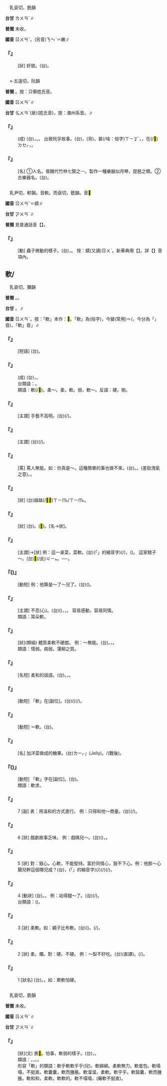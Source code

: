 
=={{ruby|<mark>&#xf97f9;</mark>|ㄖㄨㄢˇ}}==

　乳袞切，銑韻

'''台甘''' <rt>ㄌㄨㄢˋ</rt>{{ruby|，|ㄌㄨㄣ˫}}{{ruby|，|ㆡㄨㄣ˫}}∥

'''普閩''' 未收。

'''國音''' <rt>ㄖㄨㄢˇ</rt>。(另音)<rt>ㄋㄣˋ</rt>＝嫩∥

    

==='''『{{ruby|<mark>&#xf97f9;</mark>|ㄖㄨㄢˇ}}』'''===
: [狀] 好貌。(台){{ruby|美|ㆠㄧˋ}}{{ruby|貌|ㄇㄠ˫}}。
    

=={{ruby|阮|ㄖㄨㄢˇ}}==

　←五遠切，阮韻

'''普閩''' {{ruby|(文)|ㆭˋ}}。按：只舉姓氏音。

'''國音''' <rt>ㄖㄨㄢˇ</rt>∥

'''台甘''' <rt>ㆣㄨㄢˋ</rt>{{ruby|。|ㆣㄨㄣˋ}}(泉){{ruby|。|ㆭˋ}}(姓氏音)，按：潮州系音。∥

    

==='''『{{ruby|阮|ㄖㄨㄢˇ}}{{ruby|囊|ㄋㄤˊ}}{{ruby|羞|ㄒㄧㄡ}}{{ruby|澀|ㄙㄜˋ}}』'''===
: (成) (台){{ruby|錢|ㄐㆪˊ}}{{ruby|袋|ㄉㆤ˫}}{{ruby|仔|ㄚ}}{{ruby|無|ㆠㄜˊ}}{{ruby|貯|ㄉㆤˋ}}{{ruby|錢|ㄐㆪˊ}}，{{ruby|驚|ㄍㄧㆩ}}{{ruby|見|ㄍㄧㄢ˪/ㄍㄧㄣ˪}}{{ruby|笑|ㄒㄧㄠ˪}}。{{ruby|錢|ㄐㆪˊ}}{{ruby|無|ㆠㄜˊ}}{{ruby|夠|ㄍㄠ˪}}{{ruby|通|ㄊㄤ}}{{ruby|用|ㄧㆲ˫/ㄧㄥ˫}}。 出晉阮孚故事。(台){{ruby|阮|ㆣㄨㄢˋ/ㆭˋ}}{{ruby|孚|ㄏㄨ}}，{{ruby|佩|ㄆㆮ˫}}(背){{ruby|一|ㄐㄧㆵ ͘}}{{ruby|個|ㆤˊ}}{{ruby|袋|ㄉㆤ˫}}{{ruby|仔|ㄚ}}{{ruby|去|ㄎㄧ˪}}{{ruby|會|ㄍㄨㆤ˪}}{{ruby|稽|ㄎㆤ/ㄍㆤ}}{{ruby|旅|ㄌㄧˋ/ㄌㄨˋ}}{{ruby|行|ㄏㄧㄥˊ}}。{{ruby|人|ㄌㄤˊ}}{{ruby|問|ㄇㆭ˫}}{{ruby|伊|ㄧ}}{{ruby|講|ㄍㆲˋ}}{{ruby|→|ㄍㆲ}}{{ruby|汝|ㄌㄧˋ}}{{ruby|袋|ㄉㆤ˫}}{{ruby|仔|ㄚ}}{{ruby|內|ㄌㄞ˫}}{{ruby|貯|ㄉㆤˋ}}甚(/啥：俗字)<rt>ㄒㄧㆩˋ</rt>{{ruby|物|ㄇㆭㆷ ͘/ㄇㄧㆷ ͘}}。{{ruby|阮|ㆭˋ}}{{ruby|孚|ㄏㄨ}}{{ruby|應|ㄧㄣ˪}}{{ruby|伊|ㄧ}}{{ruby|講|ㄍㆲˋ}}{{ruby|→|ㄍㆲ}}，{{ruby|只|ㄐㄧˋ}}{{ruby|有|ㄨ˫}}{{ruby|一|ㄐㄧㆵ ͘}}{{ruby|個|ㆤˊ}}{{ruby|錢|ㄐㆪˊ}}在(/<mark>&#xf9549;</mark>)<rt>ㄉㆤㆷ</rt>{{ruby|顧|ㄍㆦ˪}}{{ruby|袋|ㄉㆤ˫}}{{ruby|仔|ㄚ}}，{{ruby|恐|ㄎㄧㆲˋ}}{{ruby|驚|ㄍㄧㆩ}}{{ruby|伊|ㄧ}}{{ruby|會|ㄨㆤ˫/ㆤ˫}}{{ruby|見|ㄍㄧㄣ˪/ㄍㄧㄢ˪}}{{ruby|笑|ㄒㄧㄠ˪}}。
    

==='''『{{ruby|阮|ㄖㄨㄢˇ}}{{ruby|咸|ㄒㄧㄢˊ}}』'''===
: [名] ①人名。晉魏代竹林七賢之一。製作一種樂器似月琴，琵琶之類。②古樂器名。(台){{ruby|用|ㄧㆲ˫/ㄧㄥ˫}}{{ruby|製|ㄗㆤ˪/ㄐㄧ˪}}{{ruby|作|ㄗㆦㆶ}}{{ruby|人|ㆢㄧㄣˊ/ㄌㄧㄣˊ}}{{ruby|丌|ㆤ}}{{ruby|名|ㄇㄧㄚˊ}}{{ruby|做|ㄗㄨㆤ˪/ㄗㄜ˪}}{{ruby|樂|ㆣㄚㆶ ͘}}{{ruby|器|ㄎㄧ˪}}{{ruby|丌|ㆤ}}{{ruby|名|ㄇㄧㄚˊ}}。
    

=={{ruby|蠕|ㄖㄨㄢˇ}}==

　乳尹切，軫韻。音軟。而袞切，銑韻。音<mark>&#xf96c1;</mark>

'''國音''' <rt>ㄖㄨㄢˇ</rt>＝蝡∥

'''台甘''' <rt>ㆡㄨㄢˋ</rt>{{ruby|。|ㆡㄨˊ}}{{ruby|。|ㄌㄨㄢˋ}}∥

'''普閩''' 見普通話音【{{ruby|蠕|ㄖㄨˊ}}】。

    

==='''『{{ruby|蠕|ㄖㄨㄢˇ}}{{ruby|動|ㄉㄨㄥˋ}}』'''===
: [動] 蟲子微動的樣子。(台){{ruby|蟲|ㄊㄤˊ}}{{ruby|<mark>&#xf90b4;</mark>|ㄙㄜˊ}}，{{ruby|蝡|ㄌㄨㄣ˪}}{{ruby|一|ㄐㄧㆵ ͘}}{{ruby|下|·ㆤ˫}}{{ruby|蝡|ㄌㄨㄣ˪}}{{ruby|一|ㄐㄧㆵ ͘}}{{ruby|下|·ㆤ˫}}{{ruby|丌|ㆤ}}{{ruby|款|ㄎㄨㄢˋ}}。 按：蠕(又讀)<rt>ㄖㄨˊ</rt>。新華典用【{{ruby|蠕|ㄖㄨˊ}}】。詳【{{ruby|蠕|ㄖㄨˋ}}】音項內。
    

==軟/{{ruby|<mark>&#xf96c1;</mark>|ㄖㄨㄢˇ}}==

　乳袞切，獮韻

'''普閩''' {{ruby|(文)|ㄌㄨㄢˋ}}。{{ruby|(白)|ㄋㆭˋ}}。

'''台甘''' {{ruby|(文)|ㆡㄨㄢˋ}}{{ruby|。|ㄌㄨㄢˋ}}。{{ruby|(語)|ㄋㆭˋ}}∥

'''國音''' <rt>ㄖㄨㄢˇ</rt>。按：「軟」本作：<mark>&#xf96c1;</mark>。「軟」為(俗字)，今變(常用)＝{{ruby|<mark>&#xf97f9;</mark>|ㄖㄨㄢˇ}}/{{ruby|嫩|ㄖㄨㄢˇ}}。今分為「{{ruby|嫩|ㄋㄣˋ}}」音{{ruby|(|ㄋㄣˋ/ㄋㄨㄣˋ }})，「軟」音{{ruby|「|ㄖㄨㄢˇ}}」∥

    

==='''『{{ruby|耳|ㄦˇ}}{{ruby|朵|·ㄉㄨㄛˇ}}{{ruby|軟|ㄖㄨㄢˇ}}』'''===
: [短語] (台){{ruby|耳|ㄏㆪ˫}}{{ruby|孔|ㄎㄤ}}{{ruby|輕|ㄎㄧㄣ}}。
    

==='''『{{ruby|欺|ㄑㄧ}}{{ruby|軟|ㄖㄨㄢˇ}}{{ruby|怕|ㄆㄚˋ}}{{ruby|硬|ㄧㄥˋ}}』'''===
: (成) (台){{ruby|欺|ㄎㄧ}}{{ruby|負|ㄏㄨ˫}}{{ruby|軟|ㄌㄨㄢˋ}}{{ruby|弱|ㄌㄧㆦㆶ ͘}}{{ruby|丌|ㆤ}}，{{ruby|驚|ㄍㄧㆩ}}{{ruby|硬|ㄫㆤ˫/ㄫㄧ˫}}{{ruby|水|ㄗㄨㄧˋ}}{{ruby|丌|ㆤ}}。
:台類語：{{ruby|軟|ㄋㆭˋ}}{{ruby|塗|ㄊㆦˊ}}{{ruby|深|ㄑㄧㆬ}}{{ruby|掘|ㄍㄨㆵ ͘}}。
:
:類語：軟(/<mark>&#xf96c1;</mark>)。柔～。柔，軟。弱，軟～。反語：硬。剛。
:
    

==='''『{{ruby|工|ㄍㄨㄥ}}{{ruby|夫|ㄈㄨ}}{{ruby|軟|ㄖㄨㄢˇ}}』'''===
: [主謂] 手藝不高明。(台){{ruby|工|ㄍㄤ}}{{ruby|夫|ㄏㄨ}}(/{{ruby|手|ㄑㄧㄨˋ}}{{ruby|藝|ㆣㆤ˫}}){{ruby|無|ㆠㄜˊ}}{{ruby|好|ㄏㄜˋ}}。
    

==='''『{{ruby|貨|ㄏㄨㄛˋ}}{{ruby|色|ㄙㄜˋ}}{{ruby|軟|ㄖㄨㄢˇ}}』'''===
: [主謂] (台){{ruby|貨|ㄏㄨㆤ˪/ㄏㆤ˪}}{{ruby|物|ㆠㄨㆵ ͘}}(/{{ruby|商|ㄒㄧㆲ}}{{ruby|品|ㄆㄧㄣˋ}}){{ruby|丌|ㆤ}}{{ruby|品|ㄆㄧㄣˋ}}{{ruby|質|ㄐㄧㆵ}}{{ruby|無|ㆠㄜˊ}}{{ruby|好|ㄏㄜˋ}}。
    

==='''『{{ruby|軟|ㄖㄨㄢˇ}}{{ruby|蛋|ㄉㄢˋ}}{{ruby|包|ㄅㄠ}}』'''===
: [罵] 罵人無能。如：你真是～。這種簡單的事也做不來。(台){{ruby|頷|ㄏㆰˊ}}{{ruby|顢|ㆠㄢ˫}}。{{ruby|病|ㄅㆪ˫/ㄅㆥ˫}}{{ruby|癱|ㄊㄢ}}。{{ruby|( )|ㄏㄚ˫}}{{ruby|( )|ㄙㄤ˫}}(差勁洩氣之意)。{{ruby|漏|ㄌㄠ˪}}{{ruby|屎|ㄙㄞˋ}}{{ruby|馬|ㆠㆤˋ}}。
    

==='''『{{ruby|軟|ㄖㄨㄢˇ}}{{ruby|揉|ㄖㄡˊ}}{{ruby|揉|ㄖㄡˊ}}』'''===
: [狀] (台){{ruby|軟|ㄋㆭˋ}}趛趛(/<mark>&#xf9bf6;</mark><mark>&#xf9bf6;</mark>)<rt>ㄒㄧㆬ˪/ㄒㄧㆬ˪</rt>。
    

==='''『{{ruby|柔|ㄖㄡˊ}}{{ruby|軟|ㄖㄨㄢˇ}}』'''===
: [狀] (台){{ruby|軟|ㄋㆭˋ}}。{{ruby|軟|ㄌㄨㄢˋ}}(<mark>&#xf96c1;</mark>)。{{ruby|軟|ㄋㆭˋ}}{{ruby|<mark>&#xf9347;</mark>|ㄌㄧㆰˋ}}[名→狀]。
    

==='''『{{ruby|菜|ㄘㄞˋ}}{{ruby|軟|ㄖㄨㄢˇ}}』'''===
: [主謂]→[狀] 例：這一桌菜，菜軟。(台){{ruby|<mark>&#xffb50;</mark>|ㄐㄧㆵ}}(「{{ruby|此|ㄐㄧˋ}}{{ruby|一|ㄐㄧㆵ ͘}}」的縮音字)(/{{ruby|此|ㄐㄧㆵ}}){{ruby|桌|ㄉㄜㆷ}}{{ruby|菜|ㄘㄞ˪}}，{{ruby|菜|ㄘㄞ˪}}({{ruby|路|ㄌㆦ˫}}){{ruby|無|ㆠㄜˊ}}{{ruby|好|ㄏㄜˋ}}。 這家館子～。(台)<mark>&#xffb50;</mark>(/此)<rt>ㄐㄧㆵ</rt>{{ruby|間|ㄍㄧㄥ}}{{ruby|菜|ㄘㄞ˪}}{{ruby|館|ㄍㄨㄢˋ}}{{ruby|菜|ㄘㄞ˪}}{{ruby|無|ㆠㄜˊ}}{{ruby|好|ㄏㄜˋ}}。──{{ruby|菜|ㄘㄞ˪}}{{ruby|量|ㄌㄧㆲ˫}}{{ruby|少|ㄐㄧㄜˋ}}{{ruby|無|ㆠㄜˊ}}{{ruby|好|ㄏㄜˋ}}{{ruby|食|ㄐㄧㄚㆷ ͘}}。
    

==='''『{{ruby|服|ㄈㄨˊ}}{{ruby|軟|ㄖㄨㄢˇ}}({{ruby|兒|ㄦ}})』'''===
: [動短] 例：他算是～了～兒了。(台){{ruby|伊|ㄧ}}({{ruby|按|ㄢ˪}}{{ruby|爾|ㄋㆤ}}){{ruby|算|ㄙㆭ˪}}{{ruby|是|ㄒㄧ˫}}{{ruby|有|ㄨ˫}}{{ruby|認|ㆢㄧㄣ˫/ㄌㄧㄣ˫}}{{ruby|輸|ㄙㄨ}}{{ruby|了|ㄌㄧㄠˋ}}。
    

==='''『{{ruby|心|ㄒㄧㄣ}}{{ruby|軟|ㄖㄨㄢˇ}}』'''===
: [主謂] 不忍(心)。(台){{ruby|心|ㄒㄧㆬ}}({{ruby|肝|ㄍㄨㆩ}}){{ruby|軟|ㄋㆭˋ}}，{{ruby|軟|ㄋㆭˋ}}{{ruby|心|ㄒㄧㆬ}}，{{ruby|不|ㄅㄨㆵ}}{{ruby|忍|ㆢㄧㆬˋ/ㄌㄧㆬˋ}}{{ruby|心|ㄒㄧㆬ}}。 容易感動，容易同情。
:類語：耳朵軟。
:
    

==='''『{{ruby|軟|ㄖㄨㄢˇ}}{{ruby|弱|ㄖㄨㄛˋ}}』'''===
: [狀](類組) 體質柔軟不硬朗。 例：～無能。(台){{ruby|軟|ㆡㄨㄢˋ/ㄌㄨㄢˋ}}{{ruby|弱|ㆢㄧㆦㆶ ͘/ㄌㄧㆦㆶ ͘}}。{{ruby|荏|ㄌㆰˋ}}{{ruby|弱|ㆢㄧㆦㆶ ͘/ㄌㄧㆦㆶ ͘}}，{{ruby|無|ㆠㄜˊ}}{{ruby|能|ㄌㄧㄥˊ}}{{ruby|力|ㄌㄧㆤㆶ ͘}}。
:類語：懦弱。病弱。蒲柳之質。
:
    

==='''『{{ruby|軟|ㄖㄨㄢˇ}}{{ruby|語|ㄩˇ}}』'''===
: [名短] 柔和的話語。(台){{ruby|溫|ㄨㄣ}}{{ruby|柔|ㆢㄧㄨˊ/ㄌㄧㄨˊ}}{{ruby|丌|ㆤ}}{{ruby|話|ㄨㆤ˫}}。{{ruby|輕|ㄎㄧㄣ}}{{ruby|聲|ㄒㄧㆩ}}{{ruby|講|ㄍㆲˋ}}{{ruby|→|ㄍㆲ}}{{ruby|話|ㄨㆤ˫}}，{{ruby|<mark>&#xffa49;</mark>|ㆠㆤㆷ/ㆠㄨㆤㆷ ͘}}{{ruby|打|ㄉㆩˋ}}{{ruby|動|ㄉㆲ˫}}{{ruby|人|ㄌㄤˊ}}{{ruby|丌|ㆤ}}{{ruby|心|ㄒㄧㆬ}}{{ruby|情|ㄐㄧㄥˊ}}。
    

==='''『{{ruby|軟|ㄖㄨㄢˇ}}{{ruby|求|ㄑㄧㄡˊ}}』'''===
: [動短] 「軟」在[副位]。(台){{ruby|用|ㄧㆲ˫/ㄧㄥ˫}}{{ruby|軟|ㄋㆭˋ}}{{ruby|步|ㄅㆦ˫}}({{ruby|無|ㆠㄜˊ}}{{ruby|強|ㄍㄧㆲˊ}}{{ruby|硬|ㄫㆤ˫}}){{ruby|要|ㄧㄠ˪}}{{ruby|求|ㄍㄧㄨˊ}}(/{{ruby|懇|ㄎㄨㄣˋ}}{{ruby|求|ㄍㄧㄨˊ}})。
    

==='''『{{ruby|軟|ㄖㄨㄢˇ}}{{ruby|纏|ㄔㄢˊ}}』'''===
: [動短] ＝軟{{ruby|磨|ㄇㄛˊ}}。(台){{ruby|用|ㄧㆲ˫}}{{ruby|軟|ㄋㆭˋ}}{{ruby|步|ㄅㆦ˫}}{{ruby|纏|ㄉㆪˊ}}{{ruby|人|·ㄌㄤˊ}}。
    

==='''『{{ruby|軟|ㄖㄨㄢˇ}}{{ruby|糖|ㄊㄤˊ}}』'''===
: [名] 加洋菜做成的糖果。(台){{ruby|「|ㆡㆤ}}<rt>ㄌㄧㆷ</rt>」(Jelly)。{{ruby|軟|ㄋㆭˋ/ㄋㄨㄧˋ}}/{{ruby|糖|ㄊㆭˊ}}(戰後)。
    

==='''『{{ruby|軟|ㄖㄨㄢˇ}}{{ruby|磨|ㄇㄛˊ}}({{ruby|兒|ㄦ}})』'''===
: [動短] 「軟」字在[副位]。(台){{ruby|用|ㄧㆲ˫/ㄧㄥ˫}}{{ruby|軟|ㄋㆭˋ/ㄋㄨㄧˋ}}{{ruby|步|ㄅㆦ˫}}{{ruby|纏|ㄉㆪˊ}}{{ruby|人|·ㄌㄤˊ}}{{ruby|答|ㄉㄚㆷ}}{{ruby|應|ㄧㄥ˪}}。
:類語：軟求。
:
    

==='''『{{ruby|軟|ㄖㄨㄢˇ}}』'''===
:7  [副] 表：用溫和的方式進行。 例：只得和他～商量。(台){{ruby|只|ㄐㄧˋ}}{{ruby|有|ㄨ˫}}{{ruby|用|ㄧㆲ˫/ㄧㄥ˫}}{{ruby|軟|ㄋㆭˋ}}{{ruby|步|ㄅㆦ˫}}{{ruby|好|ㄏㄜˋ}}{{ruby|好|ㄏㄜˋ}}{{ruby|仔|ㄚ}}{{ruby|合|ㄍㄚㆴ}}{{ruby|伊|ㄧ}}{{ruby|參|ㄘㆰ}}{{ruby|詳|ㄒㄧㄤˊ/ㄒㄧㆲˊ}}(/{{ruby|商|ㄒㄧㆲ}}{{ruby|量|ㄌㄧㆲˊ}})。
    

==='''『{{ruby|軟|ㄖㄨㄢˇ}}』'''===
:6  [狀] 戲劇故事乏味。 例：戲碼兒～。(台)({{ruby|戲|ㄏㄧ˪}}{{ruby|丌|ㆤ}}){{ruby|出|ㄘㄨㆵ}}{{ruby|頭|ㄊㄠˊ}}{{ruby|無|ㆠㄜˊ}}{{ruby|好|ㄏㄜˋ}}，{{ruby|<mark>&#xffa45;</mark>|ㆠㆤ˫/ㆠㄨㆤ˫}}{{ruby|得|ㄉㄧㆵ}}{{ruby|引|ㄧㄣˋ}}{{ruby|起|·ㄎㄧˋ}}{{ruby|人|ㄌㄤˊ}}{{ruby|丌|ㆤ}}{{ruby|趣|ㄘㄨ˪}}{{ruby|味|ㆠㄧ˫}}。
:
    

==='''『{{ruby|軟|ㄖㄨㄢˇ}}』'''===
:5  [狀] 對：狠心。心軟，不能堅持。富於同情心，狠不下心。例：他那～心腸兒幹這個哪兒成？(台){{ruby|伊|ㄧ}}{{ruby|丌|ㆤ}}{{ruby|人|ㄌㄤˊ}}{{ruby|心|ㄒㄧㆬ}}{{ruby|肝|ㄍㄢ}}{{ruby|軟|ㄋㆭˋ}}，{{ruby|<mark>&#xffa49;</mark>|ㆠㆤㆷ/ㆠㄨㆤㆷ ͘}}{{ruby|哪|ㄋㄚˋ}}{{ruby|會|ㄨㆤ˫/ㆤ˫}}{{ruby|用|ㄧㆲ˫/ㄧㄥ˫}}{{ruby|得|ㄉㄧㆵ}}{{ruby|做|ㄗㄨㆤ˪/ㄗㄜ˪}}{{ruby|<mark>&#xffb50;</mark>|ㄐㄧㆵ}}(「{{ruby|此|ㄐㄧˋ}}{{ruby|一|ㄐㄧㆵ ͘}}」的縮音字)(/{{ruby|此|ㄐㄧㆵ}}){{ruby|款|ㄎㄨㄢˋ}}{{ruby|載|ㄉㄞ˫}}(/{{ruby|戴|ㄉㄞ˪}}){{ruby|事|ㄐㄧ˪}}(/{{ruby|事|ㄉㄞ˫}}{{ruby|情|ㄐㄧ˪}})。
    

==='''『{{ruby|軟|ㄖㄨㄢˇ}}』'''===
:4  [動狀] (台){{ruby|痠|ㄙㆭ}}{{ruby|軟|ㄋㆭˋ}}。{{ruby|無|ㆠㄜˊ}}{{ruby|力|ㄌㄚㆵ ͘}}。 例：站得腿～了。(台){{ruby|企|ㄎㄧㄚ˫}}{{ruby|<mark>&#xffa42;</mark>|ㄍㄚㆷ}}{{ruby|骹|ㄎㄚ}}{{ruby|骨|ㄍㄨㆵ}}{{ruby|軟|ㄋㆭˋ}}(/{{ruby|無|ㆠㄜˊ}}{{ruby|力|ㄌㄚㆵ ͘}}){{ruby|去|·ㄎㄧ˪}}。
:台類語：{{ruby|骹|ㄎㄚ}}{{ruby|骨|ㄍㄨㆵ}}{{ruby|痠|ㄙㆭ}}({{ruby|軟|ㄋㆭˋ}})。
:
    

==='''『{{ruby|軟|ㄖㄨㄢˇ}}』'''===
:3  [狀] 柔軟。如：綢子比布軟。(台){{ruby|綢|ㄉㄧㄨˊ}}{{ruby|仔|ㄚ}}{{ruby|比|ㄅㄧˋ}}{{ruby|布|ㄅㆦ˪}}({{ruby|料|ㄌㄧㄠ˫}}){{ruby|較|ㄎㄚㆷ}}{{ruby|軟|ㄋㆭˋ}}。(/{{ruby|軟|ㄋㆭˋ}}{{ruby|身|ㄒㄧㄣ}})。
    

==='''『{{ruby|軟|ㄖㄨㄢˇ}}』'''===
:2  [狀] 柔。爛。對：硬。不硬。 例：～梨不好吃。(台){{ruby|軟|ㄋㆭˋ}}{{ruby|丌|ㆤ}}{{ruby|梨|ㄌㄞˊ}}{{ruby|仔|ㄚ}}{{ruby|歹|ㄆㆮˋ}}{{ruby|食|ㄐㄧㄚㆷ ͘}}(直譯)。{{ruby|梨|ㄌㄞˊ}}{{ruby|仔|ㄚ}}{{ruby|若|ㄋㄚ˫}}{{ruby|軟|ㄋㆭˋ}}{{ruby|去|ㄎㄧ˪}}{{ruby|著|ㄉㄧㄜㆷ}}(/{{ruby|都|ㄉㄜ˫}}){{ruby|歹|ㄆㆮˋ}}{{ruby|食|ㄐㄧㄚㆷ ͘}}。
    

==='''『{{ruby|軟|ㄖㄨㄢˇ}}』'''===
:1  [狀名] (台){{ruby|軟|ㄋㆭˋ}}。{{ruby|懦|ㄋㆦ˫}}{{ruby|懦|ㄋㆦ˫}}{{ruby|無|ㆠㄜˊ}}{{ruby|決|ㄍㄨㄚㆵ}}{{ruby|斷|ㄉㄨㄢ˪}}{{ruby|力|ㄌㄧㆤㆶ ͘}}。如：欺軟怕硬。
    

=={{ruby|<mark>&#xf8ef9;</mark>|ㄖㄨㄢˇ}}==

　乳袞切，銑韻

'''普閩''' 未收。

'''國音''' <rt>ㄖㄨㄢˇ</rt>∥

'''台甘''' <rt>ㆡㄨㄢˋ</rt>∥

    

==='''『{{ruby|<mark>&#xf8ef9;</mark>|ㄖㄨㄢˇ}}』'''===
: [狀](文) 畏<mark>&#xf8ef9;</mark>。怕事，軟弱的樣子。(台){{ruby|<mark>&#xf8ef9;</mark>|ㄌㄨㄣˋ}}{{ruby|懾|ㄋㆤㆷ}}，{{ruby|畏|ㄨㄧ˪}}{{ruby|事|ㄙㄨ˫}}。
:類語：{{ruby|<mark>&#xf96c1;</mark>|ㄖㄨㄢˇ}}，{{ruby|<mark>&#xf97f9;</mark>|ㄖㄨㄢˇ}}，{{ruby|軟|ㄖㄨㄢˇ}}。{{ruby|嫩|ㄋㄣˋ/ㄋㄨㄣˋ }}。
:
:形容「軟」的類語：軟乎軟軟乎乎(兒)。軟綿綿。柔軟無力。軟蛋包。軟塌塌，不挺直。軟囊囊，軟而腫脹。軟溜溜，柔軟。軟乎乎。軟鼓囊，軟而腫脹。軟和和，柔軟。軟軟的。軟不塌塌，(癱軟不挺直)。
:
    
